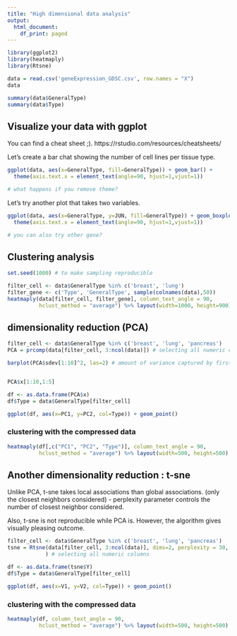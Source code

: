 ```yaml
---
title: "High dimensional data analysis"
output:
  html_document:
    df_print: paged
---
```


```r
library(ggplot2)
library(heatmaply)
library(Rtsne)
```

```r
data = read.csv('geneExpression_GDSC.csv', row.names = "X")
data

summary(data$GeneralType)
summary(data$Type)
```

## Visualize your data with ggplot

You can find a cheat sheet ;).
https://rstudio.com/resources/cheatsheets/

Let's create a bar chat showing the number of cell lines per tissue type.

```r

ggplot(data, aes(x=GeneralType, fill=GeneralType)) + geom_bar() +
  theme(axis.text.x = element_text(angle=90, hjust=1,vjust=1))

# what happens if you remove theme?

```

Let's try another plot that takes two variables.

```r

ggplot(data, aes(x=GeneralType, y=JUN, fill=GeneralType)) + geom_boxplot() + #geom_point() +
  theme(axis.text.x = element_text(angle=90, hjust=1,vjust=1))

# you can also try other gene?

```

## Clustering analysis

```r
set.seed(1000) # to make sampling reproducible

filter_cell <- data$GeneralType %in% c('breast', 'lung')
filter_gene <- c('Type', 'GeneralType', sample(colnames(data),50))
heatmaply(data[filter_cell, filter_gene], column_text_angle = 90,
          hclust_method = "average") %>% layout(width=1000, height=900)
```


## dimensionality reduction (PCA)

```r

filter_cell <- data$GeneralType %in% c('breast', 'lung', 'pancreas')
PCA = prcomp(data[filter_cell, 3:ncol(data)]) # selecting all numeric columns

barplot(PCA$sdev[1:10]^2, las=2) # amount of variance captured by first 10 components


PCA$x[1:10,1:5]
```

```r
df <- as.data.frame(PCA$x)
df$Type = data$GeneralType[filter_cell]

ggplot(df, aes(x=PC1, y=PC2, col=Type)) + geom_point()
```

### clustering with the compressed data

```r
heatmaply(df[,c("PC1", "PC2", "Type")], column_text_angle = 90,
          hclust_method = "average") %>% layout(width=500, height=500)
```

## Another dimensionality reduction : t-sne

Unlike PCA, t-sne takes local associations than global associations.
(only the closest neighbors considered)
- perplexity parameter controls the number of closest neighbor considered.

Also, t-sne is not reproducible while PCA is.
However, the algorithm gives visually pleasing outcome.

```r
filter_cell <- data$GeneralType %in% c('breast', 'lung', 'pancreas')
tsne = Rtsne(data[filter_cell, 3:ncol(data)], dims=2, perplexity = 30, max_iter=5000
            ) # selecting all numeric columns

df <- as.data.frame(tsne$Y)
df$Type = data$GeneralType[filter_cell]

ggplot(df, aes(x=V1, y=V2, col=Type)) + geom_point()
```

### clustering with the compressed data

```r
heatmaply(df, column_text_angle = 90,
          hclust_method = "average") %>% layout(width=500, height=500)
```
